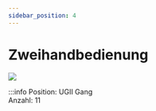 ```yaml
---
sidebar_position: 4
---
```

 
# Zweihandbedienung

[![](/image/Labore/B1/Modelle/MusterET/zweihandbedienung_komplett_min.webp)](/image/Labore/B1/Modelle/MusterET/zweihandbedienung_komplett.webp)

:::info
Position:   UGII Gang\
Anzahl: 11